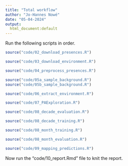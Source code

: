 ```yaml
---
title: "Total workflow"
author: "Jo-Hannes Nowé"
date: "05-04-2024"
output: 
  html_document:default
---
```


Run the following scripts in order.

```r
source("code/02_download_presences.R")
```

```r
source("code/03_download_environment.R")
```

```r
source("code/04_preprocess_presences.R")
```

```r
source("code/05a_sample_background.R")
source("code/05b_sample_background.R")
```

```r
source("code/06_extract_environment.R")
```

```r
source("code/07_PAExploration.R")
```


```r
source("code/08_decade_evaluation.R")
```

```r
source("code/08_decade_training.R")
```

```r
source("code/08_month_training.R")
```

```r
source("code/08_month_evaluation.R")
```

```r
source("code/09_mapping_predictions.R")
```


Now run the "code/10_report.Rmd" file to knit the report.



